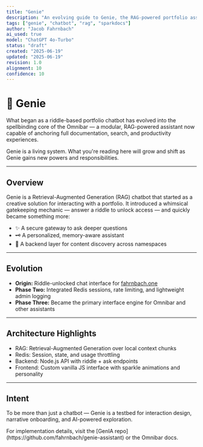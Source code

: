 ```yaml
---
title: "Genie"
description: "An evolving guide to Genie, the RAG-powered portfolio assistant that became the magical backbone of the Omnibar."
tags: ["genie", "chatbot", "rag", "sparkdocs"]
author: "Jacob Fahrnbach"
ai_used: true
model: "ChatGPT 4o-Turbo"
status: "draft"
created: "2025-06-19"
updated: "2025-06-19"
revision: 1.0
alignment: 10
confidence: 10
---
```



# 🧞 Genie

What began as a riddle-based portfolio chatbot has evolved into the spellbinding core of the Omnibar — a modular, RAG-powered assistant now capable of anchoring full documentation, search, and productivity experiences.

<Aside type="note">
  Genie is a living system. What you're reading here will grow and shift as Genie gains new powers and responsibilities.
</Aside>

---

## Overview

Genie is a Retrieval-Augmented Generation (RAG) chatbot that started as a creative solution for interacting with a portfolio. It introduced a whimsical gatekeeping mechanic — answer a riddle to unlock access — and quickly became something more:

- ✨ A secure gateway to ask deeper questions
- 🗝️ A personalized, memory-aware assistant
- 🧠 A backend layer for content discovery across namespaces

---

## Evolution

- **Origin:** Riddle-unlocked chat interface for [fahrnbach.one](https://fahrnbach.one)
- **Phase Two:** Integrated Redis sessions, rate limiting, and lightweight admin logging
- **Phase Three:** Became the primary interface engine for Omnibar and other assistants

---

## Architecture Highlights

- RAG: Retrieval-Augmented Generation over local context chunks
- Redis: Session, state, and usage throttling
- Backend: Node.js API with riddle + ask endpoints
- Frontend: Custom vanilla JS interface with sparkle animations and personality

---

## Intent

To be more than just a chatbot — Genie is a testbed for interaction design, narrative onboarding, and AI-powered exploration.

<Aside type="tip">
  For implementation details, visit the [GenIA repo](https://github.com/fahrnbach/genie-assistant) or the Omnibar docs.
</Aside>
